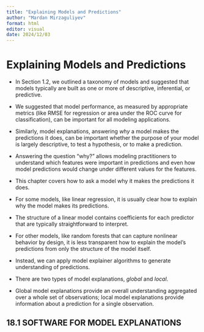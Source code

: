 ```yaml
---
title: "Explaining Models and Predictions"
author: "Mardan Mirzaguliyev"
format: html
editor: visual
date: 2024/12/03
---
```


# Explaining Models and Predictions

-   In Section 1.2, we outlined a taxonomy of models and suggested that models typically are built as one or more of descriptive, inferential, or predictive.

-   We suggested that model performance, as measured by appropriate metrics (like RMSE for regression or area under the ROC curve for classification), can be important for all modeling applications.

-   Similarly, model explanations, answering *why* a model makes the predictions it does, can be important whether the purpose of your model is largely descriptive, to test a hypothesis, or to make a prediction.

-   Answering the question “why?” allows modeling practitioners to understand which features were important in predictions and even how model predictions would change under different values for the features.

-   This chapter covers how to ask a model why it makes the predictions it does.

-   For some models, like linear regression, it is usually clear how to explain why the model makes its predictions.

-   The structure of a linear model contains coefficients for each predictor that are typically straightforward to interpret.

-   For other models, like random forests that can capture nonlinear behavior by design, it is less transparent how to explain the model’s predictions from only the structure of the model itself.

-   Instead, we can apply model explainer algorithms to generate understanding of predictions.

-   There are two types of model explanations, *global* and *local*.

-   Global model explanations provide an overall understanding aggregated over a whole set of observations; local model explanations provide information about a prediction for a single observation.

## 18.1 SOFTWARE FOR MODEL EXPLANATIONS
